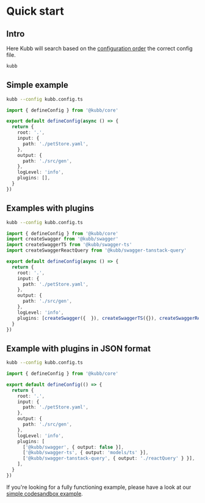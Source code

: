 
# Quick start

## Intro
Here Kubb will search based on the [configuration order](/docs/configuration/configuration) the correct config file.
 ```bash filename="cli" copy
kubb
```

## Simple example
 ```bash filename="cli" copy
kubb --config kubb.config.ts
```

```typescript filename="kubb.config.ts" copy
import { defineConfig } from '@kubb/core'

export default defineConfig(async () => {
  return {
    root: '.',
    input: {
      path: './petStore.yaml',
    },
    output: {
      path: './src/gen',
    },
    logLevel: 'info',
    plugins: [],
  }
})
```


## Examples with plugins
 ```bash filename="cli" copy
kubb --config kubb.config.ts
```

```typescript filename="kubb.config.ts" copy
import { defineConfig } from '@kubb/core'
import createSwagger from '@kubb/swagger'
import createSwaggerTS from '@kubb/swagger-ts'
import createSwaggerReactQuery from '@kubb/swagger-tanstack-query'

export default defineConfig(async () => {
  return {
    root: '.',
    input: {
      path: './petStore.yaml',
    },
    output: {
      path: './src/gen',
    },
    logLevel: 'info',
    plugins: [createSwagger({  }), createSwaggerTS({}), createSwaggerReactQuery({})],
  }
})
```

## Example with plugins in JSON format
 ```bash filename="cli" copy
kubb --config kubb.config.ts
```

```typescript filename="kubb.config.ts" copy
import { defineConfig } from '@kubb/core'

export default defineConfig(() => {
  return {
    root: '.',
    input: {
      path: './petStore.yaml',
    },
    output: {
      path: './src/gen',
    },
    logLevel: 'info',
    plugins: [
      ['@kubb/swagger', { output: false }],
      ['@kubb/swagger-ts', { output: 'models/ts' }],
      ['@kubb/swagger-tanstack-query', { output: './reactQuery' } }],
    ],
  }
})
```

If you're looking for a fully functioning example, please have a look at our [simple codesandbox example](https://codesandbox.io/s/github/kubb-project/kubb/tree/main/examples/simple).

